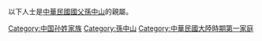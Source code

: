 以下人士是[[中華民國|中華民國]][[國父|國父]][[孫中山|孫中山]]的親屬。

[[Category:中国孙姓家族|Category:中国孙姓家族]]
[[Category:孫中山|Category:孫中山]]
[[Category:中華民國大陸時期第一家庭|Category:中華民國大陸時期第一家庭]]